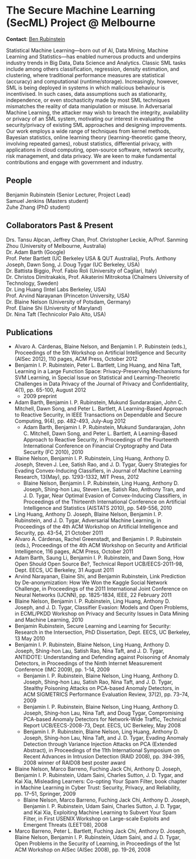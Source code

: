 <br>

# The Secure Machine Learning (SecML) Project @ Melbourne

**Contact**: [Ben Rubinstein](contact.html)

Statistical Machine Learning---born out of AI, Data Mining, Machine Learning and Statistics---has enabled numerous products and underpins industry trends in Big Data, Data Science and Analytics. Classic SML tasks include among others classification, regression, density estimation, and clustering, where traditional performance measures are statistical (accuracy) and computational (runtime/storage). Increasingly, however, SML is being deployed in systems in which malicious behaviour is incentivised. In such cases, data assumptions such as stationarity, independence, or even stochasticity made by most SML techniques mismatches the reality of data manipulation or misuse. In Adversarial Machine Learning, the attacker may wish to breach the integrity, availability or privacy of an SML system, motivating our interest in evaluating the security/privacy of existing SML approaches and designing improvements. Our work employs a wide range of techniques from kernel methods, Bayesian statistics, online learning theory (learning-theoretic game theory, involving repeated games), robust statistics, differential privacy, with applications in cloud computing, open-source software, network security, risk management, and data privacy. We are keen to make fundamental contributions and engage with government and industry.

## People

Benjamin Rubinstein (Senior Lecturer, Project Lead)  
Samuel Jenkins (Masters student)  
Zuhe Zhang (PhD student)  

## Collaborators Past & Present

Drs. Tansu Alpcan, Jeffrey Chan, Prof. Christopher Leckie, A/Prof. Sanming Zhou (University of Melbourne, Australia)  
Dr. Adam Barth (Google)  
Prof. Peter Bartlett (UC Berkeley USA & QUT Australia), Profs. Anthony Joseph, Dawn Song, J. Doug Tygar (UC Berkeley, USA)  
Dr. Battista Biggio, Prof. Fabio Roli (University of Cagliari, Italy)  
Dr. Christos Dimitrakakis, Prof. Aikaterini Mitrokotsa (Chalmers University of Technology, Sweden)  
Dr. Ling Huang (Intel Labs Berkeley, USA)  
Prof. Arvind Narayanan (Princeton University, USA)  
Dr. Blaine Nelson (University of Potsdam, Germany)  
Prof. Elaine Shi (University of Maryland)  
Dr. Nina Taft (Technicolor Palo Alto, USA)  

## Publications

* Alvaro A. Cárdenas, Blaine Nelson, and Benjamin I. P. Rubinstein (eds.), Proceedings of the 5th Workshop on Artificial Intelligence and Security (AISec 2012), 110 pages, ACM Press, October 2012 
* Benjamin I. P. Rubinstein, Peter L. Bartlett, Ling Huang, and Nina Taft, Learning in a Large Function Space: Privacy-Preserving Mechanisms for SVM Learning, in Special Issue on Statistical and Learning-Theoretic Challenges in Data Privacy of the Journal of Privacy and Confidentiality, 4(1), pp. 65-100, August 2012
    + 2009 preprint
* Adam Barth, Benjamin I. P. Rubinstein, Mukund Sundararajan, John C. Mitchell, Dawn Song, and Peter L. Bartlett, A Learning-Based Approach to Reactive Security, in IEEE Transactions on Dependable and Secure Computing, 9(4), pp. 482-493, July-Aug 2012
    + Adam Barth, Benjamin I. P. Rubinstein, Mukund Sundararajan, John C. Mitchell, Dawn Song, and Peter L. Bartlett, A Learning-Based Approach to Reactive Security, in Proceedings of the Fourteenth International Conference on Financial Cryptography and Data Security (FC 2010), 2010
* Blaine Nelson, Benjamin I. P. Rubinstein, Ling Huang, Anthony D. Joseph, Steven J. Lee, Satish Rao, and J. D. Tygar, Query Strategies for Evading Convex-Inducing Classifiers, in Journal of Machine Learning Research, 13(May), pp. 1293-1332, MIT Press, 2012
    + Blaine Nelson, Benjamin I. P. Rubinstein, Ling Huang, Anthony D. Joseph, Shing-hon Lau, Steven Lee, Satish Rao, Anthony Tran, and J. D. Tygar, Near Optimal Evasion of Convex-Inducing Classifiers, in Proceedings of the Thirteenth International Conference on Artificial Intelligence and Statistics (AISTATS 2010), pp. 549-556, 2010
* Ling Huang, Anthony D. Joseph, Blaine Nelson, Benjamin I. P. Rubinstein, and J. D. Tygar, Adversarial Machine Learning, in Proceedings of the 4th ACM Workshop on Artificial Intelligence and Security, pp. 43-54, 21 October 2011
* Alvaro A. Cárdenas, Rachel Greenstadt, and Benjamin I. P. Rubinstein (eds.), Proceedings of the 4th ACM Workshop on Security and Artificial Intelligence, 116 pages, ACM Press, October 2011
* Adam Barth, Saung Li, Benjamin I. P. Rubinstein, and Dawn Song, How Open Should Open Source Be?, Technical Report UCB/EECS-2011-98, Dept. EECS, UC Berkeley, 31 August 2011
* Arvind Narayanan, Elaine Shi, and Benjamin Rubinstein, Link Prediction by De-anonymization: How We Won the Kaggle Social Network Challenge, in Proceedings of the 2011 International Joint Conference on Neural Networks (IJCNN), pp. 1825-1834, IEEE, 22 February 2011
* Blaine Nelson, Benjamin I. P. Rubinstein, Ling Huang, Anthony D. Joseph, and J. D. Tygar, Classifier Evasion: Models and Open Problems, in ECML/PKDD Workshop on Privacy and Security Issues in Data Mining and Machine Learning, 2010
* Benjamin Rubinstein, Secure Learning and Learning for Security: Research in the Intersection, PhD Dissertation, Dept. EECS, UC Berkeley, 13 May 2010
* Benjamin I. P. Rubinstein, Blaine Nelson, Ling Huang, Anthony D. Joseph, Shing-hon Lau, Satish Rao, Nina Taft, and J. D. Tygar, ANTIDOTE: Understanding and Defending against Poisoning of Anomaly Detectors, in Proceedings of the Ninth Internet Measurement Conference (IMC 2009), pp. 1-14, 2009
    + Benjamin I. P. Rubinstein, Blaine Nelson, Ling Huang, Anthony D. Joseph, Shing-hon Lau, Satish Rao, Nina Taft, and J. D. Tygar, Stealthy Poisoning Attacks on PCA-based Anomaly Detectors, in ACM SIGMETRICS Performance Evaluation Review, 37(2), pp. 73–74, 2009
    + Benjamin I. P. Rubinstein, Blaine Nelson, Ling Huang, Anthony D. Joseph, Shing-hon Lau, Nina Taft, and Doug Tygar, Compromising PCA-based Anomaly Detectors for Network-Wide Traffic, Technical Report UCB/EECS-2008-73, Dept. EECS, UC Berkeley, May 2008
    + Benjamin I. P. Rubinstein, Blaine Nelson, Ling Huang, Anthony D. Joseph, Shing-hon Lau, Nina Taft, and J. D. Tygar, Evading Anomaly Detection through Variance Injection Attacks on PCA (Extended Abstract), in Proceedings of the 11th International Symposium on Recent Advances in Intrusion Detection (RAID 2008), pp. 394-395, 2008 winner of RAID08 best poster award
* Blaine Nelson, Marco Barreno, Fuching Jack Chi, Anthony D. Joseph, Benjamin I. P. Rubinstein, Udam Saini, Charles Sutton, J. D. Tygar, and Kai Xia, Misleading Learners: Co-opting Your Spam Filter, book chapter in Machine Learning in Cyber Trust: Security, Privacy, and Reliability, pp. 17–51, Springer, 2009
    + Blaine Nelson, Marco Barreno, Fuching Jack Chi, Anthony D. Joseph, Benjamin I. P. Rubinstein, Udam Saini, Charles Sutton, J. D. Tygar, and Kai Xia, Exploiting Machine Learning to Subvert Your Spam Filter, in First USENIX Workshop on Large-scale Exploits and Emergent Threats (LEET'08), 2008
* Marco Barreno, Peter L. Bartlett, Fuching Jack Chi, Anthony D. Joseph, Blaine Nelson, Benjamin I. P. Rubinstein, Udam Saini, and J. D. Tygar, Open Problems in the Security of Learning, in Proceedings of the 1st ACM Workshop on AISec (AISec 2008), pp. 19-26, 2008
